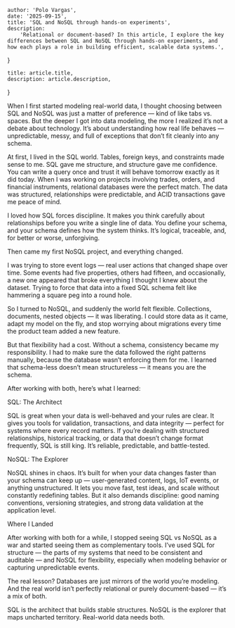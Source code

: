 
    author: 'Polo Vargas',
    date: '2025-09-15',
    title: 'SQL and NoSQL through hands-on experiments',
    description:
        'Relational or document-based? In this article, I explore the key differences between SQL and NoSQL through hands-on experiments, and how each plays a role in building efficient, scalable data systems.',
}

    title: article.title,
    description: article.description,
}


When I first started modeling real-world data, I thought choosing between SQL and NoSQL was just a matter of preference — kind of like tabs vs. spaces. But the deeper I got into data modeling, the more I realized it’s not a debate about technology. It’s about understanding how real life behaves — unpredictable, messy, and full of exceptions that don’t fit cleanly into any schema.

At first, I lived in the SQL world. Tables, foreign keys, and constraints made sense to me. SQL gave me structure, and structure gave me confidence. You can write a query once and trust it will behave tomorrow exactly as it did today. When I was working on projects involving trades, orders, and financial instruments, relational databases were the perfect match. The data was structured, relationships were predictable, and ACID transactions gave me peace of mind.

I loved how SQL forces discipline. It makes you think carefully about relationships before you write a single line of data. You define your schema, and your schema defines how the system thinks. It’s logical, traceable, and, for better or worse, unforgiving.

Then came my first NoSQL project, and everything changed.

I was trying to store event logs — real user actions that changed shape over time. Some events had five properties, others had fifteen, and occasionally, a new one appeared that broke everything I thought I knew about the dataset. Trying to force that data into a fixed SQL schema felt like hammering a square peg into a round hole.

So I turned to NoSQL, and suddenly the world felt flexible. Collections, documents, nested objects — it was liberating. I could store data as it came, adapt my model on the fly, and stop worrying about migrations every time the product team added a new feature.

But that flexibility had a cost. Without a schema, consistency became my responsibility. I had to make sure the data followed the right patterns manually, because the database wasn’t enforcing them for me. I learned that schema-less doesn’t mean structureless — it means you are the schema.

After working with both, here’s what I learned:

SQL: The Architect

SQL is great when your data is well-behaved and your rules are clear. It gives you tools for validation, transactions, and data integrity — perfect for systems where every record matters. If you’re dealing with structured relationships, historical tracking, or data that doesn’t change format frequently, SQL is still king. It’s reliable, predictable, and battle-tested.

NoSQL: The Explorer

NoSQL shines in chaos. It’s built for when your data changes faster than your schema can keep up — user-generated content, logs, IoT events, or anything unstructured. It lets you move fast, test ideas, and scale without constantly redefining tables. But it also demands discipline: good naming conventions, versioning strategies, and strong data validation at the application level.

Where I Landed

After working with both for a while, I stopped seeing SQL vs NoSQL as a war and started seeing them as complementary tools. I’ve used SQL for structure — the parts of my systems that need to be consistent and auditable — and NoSQL for flexibility, especially when modeling behavior or capturing unpredictable events.

The real lesson? Databases are just mirrors of the world you’re modeling. And the real world isn’t perfectly relational or purely document-based — it’s a mix of both.

SQL is the architect that builds stable structures.
NoSQL is the explorer that maps uncharted territory.
Real-world data needs both.
